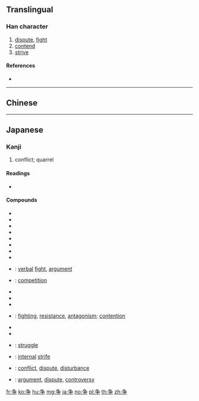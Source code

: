{{also|爭}}<!-- may be replaced by zh-forms -->
==Translingual==
{{stroke order}}

===Han character===
{{Han char|rn=6|rad=亅|as=05|sn=6|four=|canj=NSD}}

# [[dispute]], [[fight]]
# [[contend]]
# [[strive]]

====References====
* {{Han ref|kx=0137.301|dkj=00236|hdz=10324.120|uh=4E89|ud=20105}}

----

==Chinese==
{{zh-see|爭}}

----

==Japanese==

===Kanji===
{{ja-kanji|grade=4|rs=亅05|style=s|kyu=爭}}

# conflict; quarrel

====Readings====
* {{ja-readings
|goon=[[しょう]] (''[[shō]]'')
|kanon=[[そう]] (''[[sō]]'')
|kun=[[あらそう]] ([[争う]], arasou), [[あらそい]] (争 / [[争い]], arasoi), [[あらがう]] ([[争う]], aragau), [[あらがい]] (争 / [[争い]], aragai), [[いかで]] ([[争で]], ikade), [[いそう]] ([[争う]], isou), [[いそわく]] ([[争わく]], isowaku), [[すまう]] ([[争う]], sumau), [[すまい]] (争 / [[争い]], sumai)
}}

====Compounds====
{{der-top|Compounds}}
* {{ja-r|争議|そうぎ}}
* {{ja-r|争訟|そうしょう}}
* {{ja-r|争奪|そうだつ}}
* {{ja-r|争端|そうたん}}
* {{ja-r|争点|そうてん}}
* {{ja-r|争闘|そうとう}}
* {{ja-r|争覇|そうは}}
* {{ja-r|争乱|そうらん}}
* {{ja-r|争論|そうろん}}: [[verbal]] [[fight]], [[argument]]
* {{ja-r|競争|きょうそう}}: [[competition]]
{{der-mid}}
* {{ja-r|係争|けいそう}}
* {{ja-r|繋争|けいそう}}
* {{ja-r|訌争|こうそう}}
* {{ja-r|抗争|こうそう}}: [[fighting]], [[resistance]], [[antagonism]]; [[contention]]
* {{ja-r|政争|せいそう}}
* {{ja-r|党争|とうそう}}
* {{ja-r|闘争|とうそう}}: [[struggle]]
* {{ja-r|内争|ないそう}}: [[internal]] [[strife]]
* {{ja-r|紛争|ふんそう}}: [[conflict]], [[dispute]], [[disturbance]]
* {{ja-r|論争|ろんそう}}: [[argument]], [[dispute]], [[controversy]]
{{der-bottom}}

[[fr:争]]
[[ko:争]]
[[hu:争]]
[[mg:争]]
[[ja:争]]
[[no:争]]
[[pl:争]]
[[th:争]]
[[zh:争]]